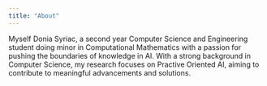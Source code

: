 ```yaml
---
title: "About"
---
```


Myself Donia Syriac, a second year Computer Science and Engineering student doing minor in Computational Mathematics with a passion for pushing the boundaries of knowledge in AI. With a strong background in Computer Science, my research focuses on Practive Oriented AI, aiming to contribute to meaningful advancements and solutions.
